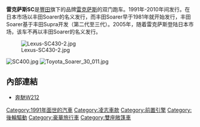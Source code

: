 '''雷克萨斯SC'''是[[豐田汽車|豐田]]旗下的品牌[[凌志|雷克萨斯]]的双门跑车。1991年-2010年间发行。在日本市场以丰田Soarer的名义发行，而丰田Soarer早于1981年就开始发行，丰田Soarer基于丰田Supra开发（第二代至三代）。2005年，随着雷克萨斯登陆日本市场，该车不再以丰田Soarer的名义发行。

[[File:Lexus-SC430-2.jpg|thumb]]

[[File:SC400.jpg|thumb]]
[[File:Toyota_Soarer_30_011.jpg|thumb]]

== 內部連結 ==
*[[奔馳W212|奔馳W212]]

{{模板:Lexus}}

[[Category:1991年面世的汽車|Category:1991年面世的汽車]]
[[Category:凌志車款|Category:凌志車款]]
[[Category:前置引擎|Category:前置引擎]]
[[Category:後輪驅動|Category:後輪驅動]]
[[Category:豪華旅行車|Category:豪華旅行車]]
[[Category:雙座敞篷車|Category:雙座敞篷車]]